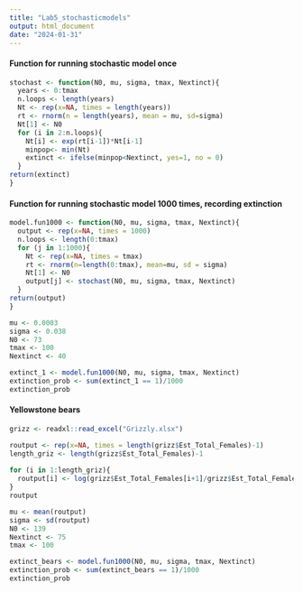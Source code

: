 ```yaml
---
title: "Lab5_stochasticmodels"
output: html_document
date: "2024-01-31"
---
```


#### Function for running stochastic model once
```r
stochast <- function(N0, mu, sigma, tmax, Nextinct){
  years <- 0:tmax
  n.loops <- length(years)
  Nt <- rep(x=NA, times = length(years))
  rt <- rnorm(n = length(years), mean = mu, sd=sigma)
  Nt[1] <- N0
  for (i in 2:n.loops){
    Nt[i] <- exp(rt[i-1])*Nt[i-1]
    minpop<- min(Nt)
    extinct <- ifelse(minpop<Nextinct, yes=1, no = 0)
  }
return(extinct)
}

```


#### Function for running stochastic model 1000 times, recording extinction 
```r

model.fun1000 <- function(N0, mu, sigma, tmax, Nextinct){
  output <- rep(x=NA, times = 1000)
  n.loops <- length(0:tmax)
  for (j in 1:1000){
    Nt <- rep(x=NA, times = tmax)
    rt <- rnorm(n=length(0:tmax), mean=mu, sd = sigma)
    Nt[1] <- N0
    output[j] <- stochast(N0, mu, sigma, tmax, Nextinct)
  }
return(output)
}

mu <- 0.0003
sigma <- 0.038
N0 <- 73
tmax <- 100
Nextinct <- 40

extinct_1 <- model.fun1000(N0, mu, sigma, tmax, Nextinct)
extinction_prob <- sum(extinct_1 == 1)/1000
extinction_prob
```

#### Yellowstone bears
```r
grizz <- readxl::read_excel("Grizzly.xlsx")

routput <- rep(x=NA, times = length(grizz$Est_Total_Females)-1)
length_griz <- length(grizz$Est_Total_Females)-1
               
for (i in 1:length_griz){
  routput[i] <- log(grizz$Est_Total_Females[i+1]/grizz$Est_Total_Females[i])
}
routput

mu <- mean(routput)
sigma <- sd(routput)
N0 <- 139
Nextinct <- 75
tmax <- 100

extinct_bears <- model.fun1000(N0, mu, sigma, tmax, Nextinct)
extinction_prob <- sum(extinct_bears == 1)/1000
extinction_prob

```

